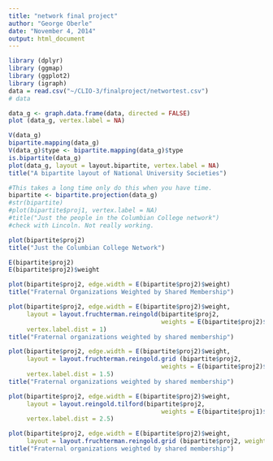 ```yaml
---
title: "network final project"
author: "George Oberle"
date: "November 4, 2014"
output: html_document
---
```

```r
library (dplyr)
library (ggmap)
library (ggplot2)
library (igraph)
data = read.csv("~/CLIO-3/finalproject/networtest.csv")
# data
```


```r
data_g <- graph.data.frame(data, directed = FALSE)
plot (data_g, vertex.label = NA)
```

```r
V(data_g)
bipartite.mapping(data_g)
V(data_g)$type <- bipartite.mapping(data_g)$type
is.bipartite(data_g)
plot(data_g, layout = layout.bipartite, vertex.label = NA)
title("A bipartite layout of National University Societies")
```

```r
#This takes a long time only do this when you have time.
bipartite <- bipartite.projection(data_g)
#str(bipartite)
#plot(bipartite$proj1, vertex.label = NA)
#title("Just the people in the Columbian College network")
#check with Lincoln. Not really working.

```

```r
plot(bipartite$proj2)
title("Just the Columbian College Network")

```

```r
E(bipartite$proj2)
E(bipartite$proj2)$weight

plot(bipartite$proj2, edge.width = E(bipartite$proj2)$weight)
title("Fraternal Organizations Weighted by Shared Membership")
```

```r
plot(bipartite$proj2, edge.width = E(bipartite$proj2)$weight,
     layout = layout.fruchterman.reingold(bipartite$proj2, 
                                          weights = E(bipartite$proj2)$weight),
     vertex.label.dist = 1)
title("Fraternal organizations weighted by shared membership")
```

```r
plot(bipartite$proj2, edge.width = E(bipartite$proj2)$weight,
     layout = layout.fruchterman.reingold.grid (bipartite$proj2, 
                                          weights = E(bipartite$proj2)$weight),
     vertex.label.dist = 1.5)
title("Fraternal organizations weighted by shared membership")


```

```r
plot(bipartite$proj2, edge.width = E(bipartite$proj2)$weight,
     layout = layout.reingold.tilford(bipartite$proj2, 
                                          weights = E(bipartite$proj1)$weight),
     vertex.label.dist = 2.5) 

```

```r
plot(bipartite$proj2, edge.width = E(bipartite$proj2)$weight,
     layout = layout.fruchterman.reingold.grid (bipartite$proj2, weights = E(bipartite$proj2)$weight), vertex.label.dist = 1)
title("Fraternal organizations weighted by shared membership")

```

